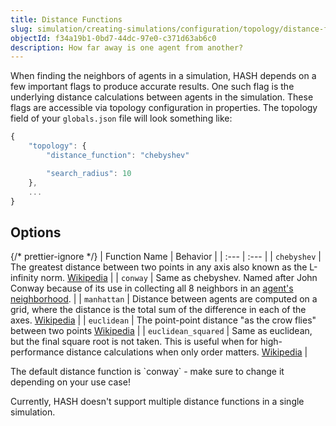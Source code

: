 ```yaml
---
title: Distance Functions
slug: simulation/creating-simulations/configuration/topology/distance-functions
objectId: f34a19b1-0bd7-44dc-97e0-c371d63ab6c0
description: How far away is one agent from another?
---
```


When finding the neighbors of agents in a simulation, HASH depends on a few important flags to produce accurate results. One such flag is the underlying distance calculations between agents in the simulation. These flags are accessible via topology configuration in properties. The topology field of your `globals.json` file will look something like:

```javascript
{
    "topology": {
        "distance_function": "chebyshev"

        "search_radius": 10
    },
    ...
}
```

## Options

{/* prettier-ignore */}
| Function Name | Behavior |
| :--- | :--- |
| `chebyshev` | The greatest distance between two points in any axis also known as the L-infinity norm. [Wikipedia](https://en.wikipedia.org/wiki/Chebyshev_distance) |
| `conway` | Same as chebyshev. Named after John Conway because of its use in collecting all 8 neighbors in an [agent's neighborhood](https://en.wikipedia.org/wiki/Conway%27s_Game_of_Life#Rules). |
| `manhattan` | Distance between agents are computed on a grid, where the distance is the total sum of the difference in each of the axes. [Wikipedia](https://en.wikipedia.org/wiki/Taxicab_geometry) |
| `euclidean` | The point-point distance "as the crow flies" between two points [Wikipedia](https://en.wikipedia.org/wiki/Euclidean_distance) |
| `euclidean_squared` | Same as euclidean, but the final square root is not taken. This is useful when for high-performance distance calculations when only order matters. [Wikipedia](https://en.wikipedia.org/wiki/Euclidean_distance#Squared_Euclidean_distance) |

<Hint style="info">
  The default distance function is `conway` - make sure to change it depending
  on your use case!
</Hint>

Currently, HASH doesn't support multiple distance functions in a single simulation.
